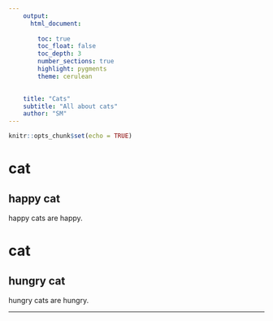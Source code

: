```yaml
---
    output:
      html_document:
              
        toc: true
        toc_float: false
        toc_depth: 3
        number_sections: true
        highlight: pygments
        theme: cerulean

        
    title: "Cats"
    subtitle: "All about cats"
    author: "SM"
---
```

```r
knitr::opts_chunk$set(echo = TRUE)
```


# cat

## happy cat

happy cats are happy.

# cat

## hungry cat

hungry cats are hungry.


---

